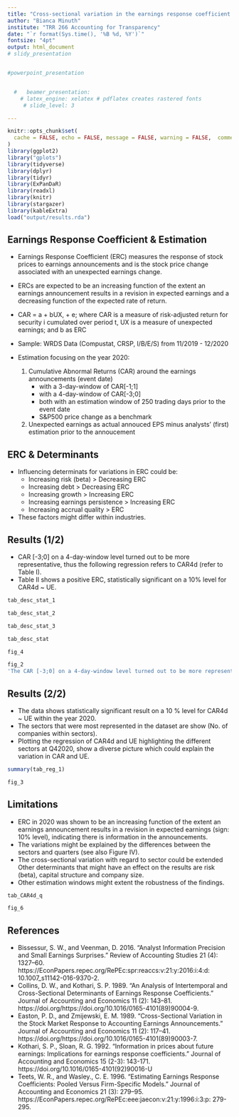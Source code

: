 ---
title: "Cross-sectional variation in the earnings response coefficient: Current evidence from S&P500 companies"
author: "Bianca Minuth"
institute: "TRR 266 Accounting for Transparency"
date: "`r format(Sys.time(), '%B %d, %Y')`"
fontsize: "4pt"
output: html_document
# slidy_presentation


#powerpoint_presentation


  #   beamer_presentation: 
    # latex_engine: xelatex # pdflatex creates rastered fonts
     # slide_level: 3

---

```{r setup, include=FALSE}
knitr::opts_chunk$set(
  cache = FALSE, echo = FALSE, message = FALSE, warning = FALSE,  comment = '', fig.width = 5, fig.height = 5
)
library(ggplot2)
library("gplots")
library(tidyverse)
library(dplyr)
library(tidyr)
library(ExPanDaR)
library(readxl)
library(knitr)
library(stargazer)
library(kableExtra)
load("output/results.rda")


```


## Earnings Response Coefficient & Estimation

- Earnings Response Coefficient (ERC) measures the response of stock prices to earnings announcements and is the stock price change associated with an unexpected earnings change. 
- ERCs are expected to be an increasing function of the extent an earnings announcement results in a revision in expected earnings and a decreasing function of the expected rate of return. 
- CAR = a + bUX, + e; where CAR is a measure of risk-adjusted return for security i cumulated over period t, UX is a measure of unexpected earnings; and b as ERC

- Sample: WRDS Data (Compustat, CRSP, I/B/E/S) from 11/2019 - 12/2020
- Estimation focusing on the year 2020:
  1. Cumulative Abnormal Returns (CAR) around the earnings announcements (event date) 
     - with a 3-day-window of CAR[-1;1]
     - with a 4-day-window of CAR[-3;0]
     - both with an estimation window of 250 trading days prior to the event date
     - S&P500 price change as a benchmark
  2. Unexpected earnings as actual annouced EPS minus analysts' (first) estimation prior to the annoucement

## ERC & Determinants
- Influencing determinats for variations in ERC could be:
  - Increasing risk (beta) > Decreasing ERC
  - Increasing debt > Decreasing ERC
  - Increasing growth > Increasing ERC
  - Increasing earnings persistence > Increasing ERC
  - Increasing accrual quality > ERC
- These factors might differ within industries. 

## Results (1/2)

- CAR [-3;0] on a 4-day-window level turned out to be more representative, thus the following regression refers to CAR4d (refer to Table I). 
- Table II shows a positive ERC, statistically significant on a 10% level for CAR4d ~ UE.

```{r tab_descriptives_sample_1, result='asis', echo=FALSE}
tab_desc_stat_1
```

```{r tab_descriptives_sample_2, result='asis', echo=FALSE}
tab_desc_stat_2
```

```{r tab_descriptives_sample_3, result='asis', echo=FALSE}
tab_desc_stat_3
```

```{r tab_descriptives_sample, result='knit.asis', echo=FALSE, bootstrap_options = "stripped", font_size = 10, full_width = F}
tab_desc_stat

```

```{r CAR4d_UE_quarter}
fig_4

```

```{r CAR3d_CAR4d_UE}
fig_2
'The CAR [-3;0] on a 4-day-window level turned out to be more representative, thus the following regression refers to CAR4d.'

```


## Results (2/2)

- The data shows statistically significant result on a 10 % level for CAR4d ~ UE within the year 2020.
- The sectors that were most represented in the dataset are show (No. of companies within sectors). 
- Plotting the regression of CAR4d and UE highlighting the different sectors at Q42020, show a diverse picture which could explain the variation in CAR and UE.

```{r tab_reg, echo=FALSE}
summary(tab_reg_1)

```


```{r CAR4d_ind}
fig_3
```




## Limitations

- ERC in 2020 was shown to be an increasing function of the extent an earnings announcement results in a revision in expected earnings (sign: 10% level), indicating there is information in the announcements.
- The variations might be explained by the differences between the sectors and quarters (see also Figure IV).
- The cross-sectional variation with regard to sector could be extended Other determinants that might have an effect on the results are risk (beta), capital structure and company size.
- Other estimation windows might extent the robustness of the findings.


```{r CAR_UE_q, fig.width=1, fig.height=1}
tab_CAR4d_q

```


```{r CAR4d_ind_quarter}
fig_6
```

## References
- Bissessur, S. W., and Veenman, D. 2016. “Analyst Information Precision and Small Earnings Surprises.” Review of Accounting Studies 21 (4): 1327–60. https://EconPapers.repec.org/RePEc:spr:reaccs:v:21:y:2016:i:4:d: 10.1007_s11142-016-9370-2. 
- Collins, D. W., and Kothari, S. P.  1989. “An Analysis of Intertemporal and Cross-Sectional Determinants of Earnings Response Coefficients.” Journal of Accounting and Economics 11 (2): 143–81. https://doi.org/https://doi.org/10.1016/0165-4101(89)90004-9. 
- Easton, P. D., and Zmijewski, E. M. 1989. “Cross-Sectional Variation in the Stock Market Response to Accounting Earnings Announcements.” Journal of Accounting and Economics 11 (2): 117–41. https://doi.org/https://doi.org/10.1016/0165-4101(89)90003-7.
- Kothari, S. P., Sloan, R. G. 1992. “Information in prices about future earnings: Implications for earnings response coefficients.” Journal of Accounting and Economics 15 (2-3): 143-171. https://doi.org/10.1016/0165-4101(92)90016-U
- Teets, W. R., and Wasley., C. E. 1996. “Estimating Earnings Response Coefficients: Pooled Versus Firm-Specific Models.” Journal of Accounting and Economics 21 (3): 279–95. https://EconPapers.repec.org/RePEc:eee:jaecon:v:21:y:1996:i:3:p: 279-295.

